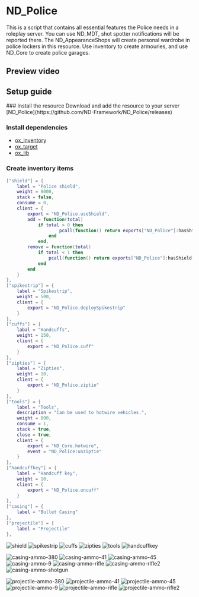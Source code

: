 
# ND_Police
This is a script that contains all essential features the Police needs in a roleplay server. You can use ND_MDT, shot spotter notifications will be reported there. The ND_AppearanceShops will create personal wardrobe in police lockers in this resource. Use inventory to create armouries, and use ND_Core to create police garages.


## Preview video
<PreviewVideo
    src="https://www.youtube.com/embed/koHWPGtih-Y?si=i8L-93q-5jE6rsO5"
/>


## Setup guide
<Steps>
### Install the resource
Download and add the resource to your server 
[ND_Police](https://github.com/ND-Framework/ND_Police/releases)


### Install dependencies
* [ox_inventory](https://github.com/overextended/ox_inventory/releases)
* [ox_target](https://github.com/overextended/ox_target/releases)
* [ox_lib](https://github.com/overextended/ox_lib/releases)

### Create inventory items
```lua copy filename="items.lua"
["shield"] = {
    label = "Police shield",
    weight = 8000,
    stack = false,
    consume = 0,
    client = {
        export = "ND_Police.useShield",
        add = function(total)
            if total > 0 then
                    pcall(function() return exports["ND_Police"]:hasShield(true) end)
                end
            end,
        remove = function(total)
            if total < 1 then
                pcall(function() return exports["ND_Police"]:hasShield(false) end)
            end
        end
    }
},
["spikestrip"] = {
    label = "Spikestrip",
    weight = 500,
    client = {
        export = "ND_Police.deploySpikestrip"
    }
},
["cuffs"] = {
    labal = "Handcuffs",
    weight = 150,
    client = {
        export = "ND_Police.cuff"
    }
},
["zipties"] = {
    labal = "Zipties",
    weight = 10,
    client = {
        export = "ND_Police.ziptie"
    }
},
["tools"] = {
    label = "Tools",
    description = "Can be used to hotwire vehicles.",
    weight = 800,
    consume = 1,
    stack = true,
    close = true,
    client = {
        export = "ND_Core.hotwire",
        event = "ND_Police:unziptie"
    }
},
["handcuffkey"] = {
    label = "Handcuff key",
    weight = 10,
    client = {
        export = "ND_Police.uncuff"
    }
},
["casing"] = {
    label = "Bullet Casing"
},
["projectile"] = {
    label = "Projectile"
},
```

![shield](https://raw.githubusercontent.com/ND-Framework/ND_Police/main/items/shield.png)
![spikestrip](https://raw.githubusercontent.com/ND-Framework/ND_Police/main/items/spikestrip.png)
![cuffs](https://raw.githubusercontent.com/ND-Framework/ND_Police/main/items/cuffs.png)
![zipties](https://raw.githubusercontent.com/ND-Framework/ND_Police/main/items/zipties.png)
![tools](https://raw.githubusercontent.com/ND-Framework/ND_Police/main/items/tools.png)
![handcuffkey](https://raw.githubusercontent.com/ND-Framework/ND_Police/main/items/handcuffkey.png)

![casing-ammo-380](https://raw.githubusercontent.com/ND-Framework/ND_Police/main/items/casing-ammo-380.png)
![casing-ammo-41](https://raw.githubusercontent.com/ND-Framework/ND_Police/main/items/casing-ammo-41.png)
![casing-ammo-45](https://raw.githubusercontent.com/ND-Framework/ND_Police/main/items/casing-ammo-45.png)
![casing-ammo-9](https://raw.githubusercontent.com/ND-Framework/ND_Police/main/items/casing-ammo-9.png)
![casing-ammo-rifle](https://raw.githubusercontent.com/ND-Framework/ND_Police/main/items/casing-ammo-rifle.png)
![casing-ammo-rifle2](https://raw.githubusercontent.com/ND-Framework/ND_Police/main/items/casing-ammo-rifle2.png)
![casing-ammo-shotgun](https://raw.githubusercontent.com/ND-Framework/ND_Police/main/items/casing-ammo-shotgun.png)

![projectile-ammo-380](https://raw.githubusercontent.com/ND-Framework/ND_Police/main/items/projectile-ammo-380.png)
![projectile-ammo-41](https://raw.githubusercontent.com/ND-Framework/ND_Police/main/items/projectile-ammo-41.png)
![projectile-ammo-45](https://raw.githubusercontent.com/ND-Framework/ND_Police/main/items/projectile-ammo-45.png)
![projectile-ammo-9](https://raw.githubusercontent.com/ND-Framework/ND_Police/main/items/projectile-ammo-9.png)
![projectile-ammo-rifle](https://raw.githubusercontent.com/ND-Framework/ND_Police/main/items/projectile-ammo-rifle.png)
![projectile-ammo-rifle2](https://raw.githubusercontent.com/ND-Framework/ND_Police/main/items/projectile-ammo-rifle2.png)

</Steps>
